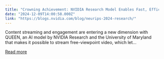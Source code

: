```yaml
---
title: "Crowning Achievement: NVIDIA Research Model Enables Fast, Efficient Dynamic Scene Reconstruction"
date: "2024-12-09T14:00:58.000Z"
link: "https://blogs.nvidia.com/blog/neurips-2024-research/"
---
```


Content streaming and engagement are entering a new dimension with QUEEN, an AI model by NVIDIA Research and the University of Maryland that makes it possible to stream free-viewpoint video, which let...

[Read more](https://blogs.nvidia.com/blog/neurips-2024-research/)
